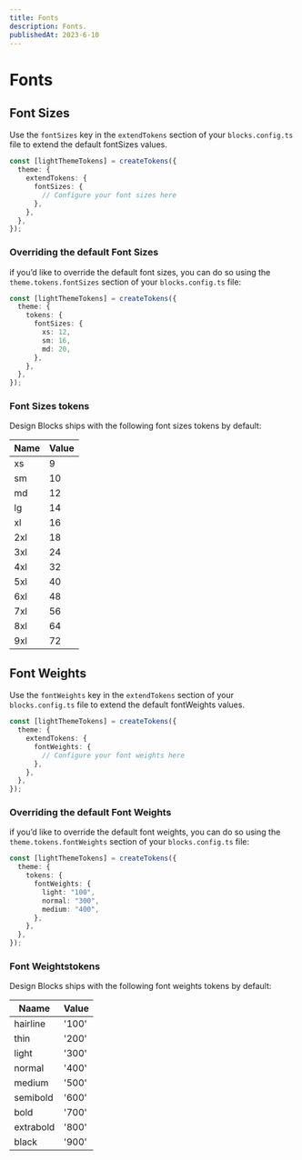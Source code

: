 ```yaml
---
title: Fonts
description: Fonts.
publishedAt: 2023-6-10
---
```


# Fonts

## Font Sizes

Use the `fontSizes` key in the `extendTokens` section of your `blocks.config.ts` file to extend the default fontSizes values.

```ts
const [lightThemeTokens] = createTokens({
  theme: {
    extendTokens: {
      fontSizes: {
        // Configure your font sizes here
      },
    },
  },
});
```

### Overriding the default Font Sizes

if you’d like to override the default font sizes, you can do so using the `theme.tokens.fontSizes` section of your `blocks.config.ts` file:

```ts
const [lightThemeTokens] = createTokens({
  theme: {
    tokens: {
      fontSizes: {
        xs: 12,
        sm: 16,
        md: 20,
      },
    },
  },
});
```

### Font Sizes tokens

Design Blocks ships with the following font sizes tokens by default:

| Name | Value |
| ---- | ----- |
| xs   | 9     |
| sm   | 10    |
| md   | 12    |
| lg   | 14    |
| xl   | 16    |
| 2xl  | 18    |
| 3xl  | 24    |
| 4xl  | 32    |
| 5xl  | 40    |
| 6xl  | 48    |
| 7xl  | 56    |
| 8xl  | 64    |
| 9xl  | 72    |

## Font Weights

Use the `fontWeights` key in the `extendTokens` section of your `blocks.config.ts` file to extend the default fontWeights values.

```ts
const [lightThemeTokens] = createTokens({
  theme: {
    extendTokens: {
      fontWeights: {
        // Configure your font weights here
      },
    },
  },
});
```

### Overriding the default Font Weights

if you’d like to override the default font weights, you can do so using the `theme.tokens.fontWeights` section of your `blocks.config.ts` file:

```ts
const [lightThemeTokens] = createTokens({
  theme: {
    tokens: {
      fontWeights: {
        light: "100",
        normal: "300",
        medium: "400",
      },
    },
  },
});
```

### Font Weightstokens

Design Blocks ships with the following font weights tokens by default:

| Naame     | Value |
| --------- | ----- |
| hairline  | '100' |
| thin      | '200' |
| light     | '300' |
| normal    | '400' |
| medium    | '500' |
| semibold  | '600' |
| bold      | '700' |
| extrabold | '800' |
| black     | '900' |
